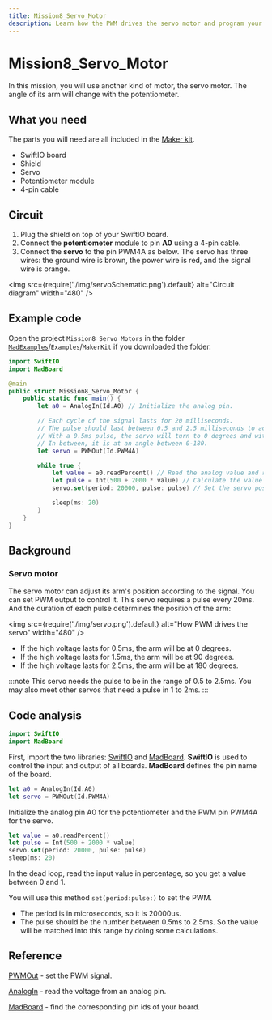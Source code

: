 ```yaml
---
title: Mission8_Servo_Motor
description: Learn how the PWM drives the servo motor and program your board in Swift to realize it.
---
```


# Mission8_Servo_Motor

In this mission, you will use another kind of motor, the servo motor. The angle of its arm will change with the potentiometer.



## What you need

The parts you will need are all included in the [Maker kit](../../overview/hardware/maker-kit).

- SwiftIO board
- Shield
- Servo
- Potentiometer module
- 4-pin cable


## Circuit

1. Plug the shield on top of your SwiftIO board.
2. Connect the **potentiometer** module to pin **A0** using a 4-pin cable.
3. Connect the **servo** to the pin PWM4A as below. The servo has three wires: the ground wire is brown, the power wire is red, and the signal wire is orange.

<img
  src={require('./img/servoSchematic.png').default}
  alt="Circuit diagram" width="480"
/>


## Example code

Open the project `Mission8_Servo_Motors` in the folder [`MadExamples`](https://github.com/madmachineio/MadExamples)/`Examples`/`MakerKit` if you downloaded the folder.

```swift title="Mission8_Servo_Motors.swift" showLineNumbers
import SwiftIO
import MadBoard

@main
public struct Mission8_Servo_Motor {
    public static func main() {
        let a0 = AnalogIn(Id.A0) // Initialize the analog pin.

        // Each cycle of the signal lasts for 20 milliseconds.
        // The pulse should last between 0.5 and 2.5 milliseconds to activate the servo.
        // With a 0.5ms pulse, the servo will turn to 0 degrees and with a 2.5ms pulse, it will at 180 degrees.
        // In between, it is at an angle between 0-180.
        let servo = PWMOut(Id.PWM4A)

        while true {
            let value = a0.readPercent() // Read the analog value and return a value between 0.0 and 1.0.
            let pulse = Int(500 + 2000 * value) // Calculate the value to get the pulse duration.
            servo.set(period: 20000, pulse: pulse) // Set the servo position according to the scaled value.

            sleep(ms: 20)
        }
    }
}
```


<div className='row row--no-gutters'>
  <ReactPlayer
    url='https://youtu.be/s7iPlSygNh4'
    controls={true}
  />
</div>

## Background

### Servo motor

The servo motor can adjust its arm's position according to the signal. You can set PWM output to control it. This servo requires a pulse every 20ms. And the duration of each pulse determines the position of the arm:

<img
  src={require('./img/servo.png').default}
  alt="How PWM drives the servo" width="480"
/>

- If the high voltage lasts for 0.5ms, the arm will be at 0 degrees.
- If the high voltage lasts for 1.5ms, the arm will be at 90 degrees.
- If the high voltage lasts for 2.5ms, the arm will be at 180 degrees.

:::note
This servo needs the pulse to be in the range of 0.5 to 2.5ms. You may also meet other servos that need a pulse in 1 to 2ms.
:::

## Code analysis
```swift
import SwiftIO
import MadBoard
```
First, import the two libraries: [SwiftIO](https://madmachineio.github.io/SwiftIO/documentation/swiftio) and [MadBoard](https://github.com/madmachineio/MadBoards/blob/main/Sources/MadBoards/SwiftIOBoard.swift). **SwiftIO** is used to control the input and output of all boards. **MadBoard** defines the pin name of the board.


```swift
let a0 = AnalogIn(Id.A0)
let servo = PWMOut(Id.PWM4A)
```
Initialize the analog pin A0 for the potentiometer and the PWM pin PWM4A for the servo.

```swift
let value = a0.readPercent() 
let pulse = Int(500 + 2000 * value)
servo.set(period: 20000, pulse: pulse)
sleep(ms: 20)
```
In the dead loop, read the input value in percentage, so you get a value between 0 and 1.

You will use this method `set(period:pulse:)` to set the PWM. 
* The period is in microseconds, so it is 20000us. 
* The pulse should be the number between 0.5ms to 2.5ms. So the value will be matched into this range by doing some calculations.

## Reference

[PWMOut](https://madmachineio.github.io/SwiftIO/documentation/swiftio/pwmout) - set the PWM signal.

[AnalogIn](https://madmachineio.github.io/SwiftIO/documentation/swiftio/analogin) - read the voltage from an analog pin.

[MadBoard](https://github.com/madmachineio/MadBoards) - find the corresponding pin ids of your board.
